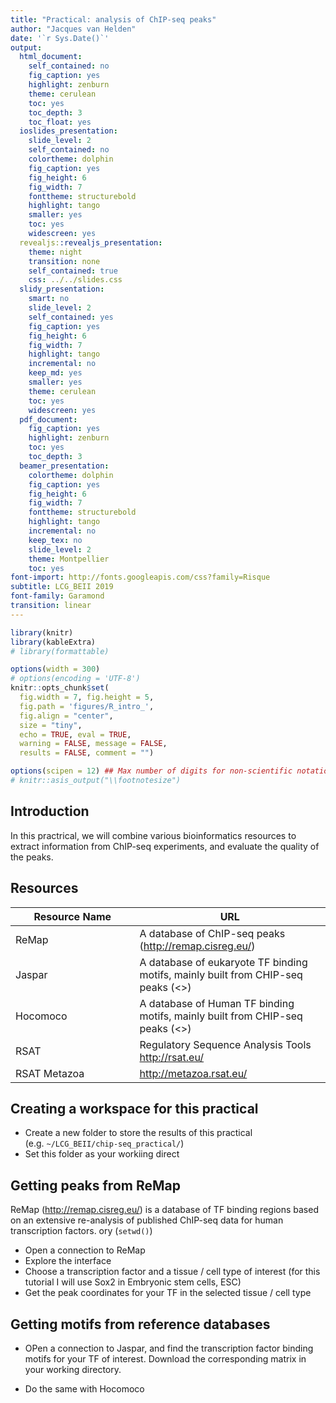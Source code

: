 ```yaml
---
title: "Practical: analysis of ChIP-seq peaks"
author: "Jacques van Helden"
date: '`r Sys.Date()`'
output:
  html_document:
    self_contained: no
    fig_caption: yes
    highlight: zenburn
    theme: cerulean
    toc: yes
    toc_depth: 3
    toc_float: yes
  ioslides_presentation:
    slide_level: 2
    self_contained: no
    colortheme: dolphin
    fig_caption: yes
    fig_height: 6
    fig_width: 7
    fonttheme: structurebold
    highlight: tango
    smaller: yes
    toc: yes
    widescreen: yes
  revealjs::revealjs_presentation:
    theme: night
    transition: none
    self_contained: true
    css: ../../slides.css
  slidy_presentation:
    smart: no
    slide_level: 2
    self_contained: yes
    fig_caption: yes
    fig_height: 6
    fig_width: 7
    highlight: tango
    incremental: no
    keep_md: yes
    smaller: yes
    theme: cerulean
    toc: yes
    widescreen: yes
  pdf_document:
    fig_caption: yes
    highlight: zenburn
    toc: yes
    toc_depth: 3
  beamer_presentation:
    colortheme: dolphin
    fig_caption: yes
    fig_height: 6
    fig_width: 7
    fonttheme: structurebold
    highlight: tango
    incremental: no
    keep_tex: no
    slide_level: 2
    theme: Montpellier
    toc: yes
font-import: http://fonts.googleapis.com/css?family=Risque
subtitle: LCG_BEII 2019
font-family: Garamond
transition: linear
---
```


```r
library(knitr)
library(kableExtra)
# library(formattable)

options(width = 300)
# options(encoding = 'UTF-8')
knitr::opts_chunk$set(
  fig.width = 7, fig.height = 5, 
  fig.path = 'figures/R_intro_',
  fig.align = "center", 
  size = "tiny", 
  echo = TRUE, eval = TRUE, 
  warning = FALSE, message = FALSE, 
  results = FALSE, comment = "")

options(scipen = 12) ## Max number of digits for non-scientific notation
# knitr::asis_output("\\footnotesize")

```


## Introduction

In this practrical, we will combine various bioinformatics resources to extract information from ChIP-seq experiments, and evaluate the quality of the peaks.

## Resources


| Resource Name | URL |
|-------------------------|--------------------------------------|
| ReMap | A database of ChIP-seq peaks (<http://remap.cisreg.eu/>) |
| Jaspar | A database of eukaryote TF binding motifs, mainly built from CHIP-seq peaks (<>) |
| Hocomoco | A database of Human TF binding motifs, mainly built from CHIP-seq peaks (<>) |
| RSAT| Regulatory Sequence Analysis Tools <http://rsat.eu/> |
| RSAT Metazoa | <http://metazoa.rsat.eu/> |

## Creating a workspace for this practical

- Create a new folder to store the results of this practical (e.g.  `~/LCG_BEII/chip-seq_practical/`)
- Set this folder as your workiing direct

## Getting peaks from ReMap

ReMap (<http://remap.cisreg.eu/>) is a database of TF binding regions based on an extensive re-analysis of published ChIP-seq data for human transcription factors. ory (`setwd()`)

- Open a connection to ReMap
- Explore the interface
- Choose a transcription factor and a tissue / cell type of interest (for this tutorial I will use Sox2 in Embryonic stem cells, ESC) 
- Get the peak coordinates for your TF in the selected tissue / cell type

## Getting motifs from reference databases

- OPen a connection to Jaspar, and find the transcription factor binding motifs for your TF of interest. Download the corresponding matrix in your working directory.

- Do the same with Hocomoco




